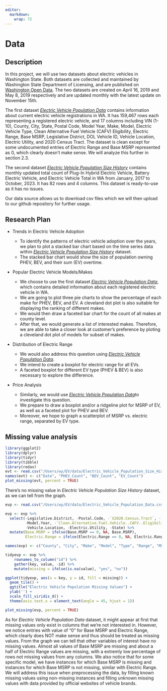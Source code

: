 ```yaml
---
editor: 
  markdown: 
    wrap: 72
---
```


# Data

## Description

In this project, we will use two datasets about electric vehicles in
Washington State. Both datasets are collected and maintained by
Washington State Department of Licensing, and are published on
[Washington Open Data](https://data.wa.gov/). The two datasets are
created on April 16, 2019 and May 8, 2019 respectively and are updated
monthly with the latest update on November 15th.

The first dataset [*Electric Vehicle Population
Data*](https://data.wa.gov/Transportation/Electric-Vehicle-Population-Data/f6w7-q2d2)
contains information about current electric vehicle registrations in WA.
It has 159,467 rows each representing a registered electric vehicle, and
17 columns including VIN (1-10), County, City, State, Postal Code, Model
Year, Make, Model, Electric Vehicle Type, Clean Alternative Fuel Vehicle
(CAFV) Eligibility, Electric Range, Base MSRP, Legislative District, DOL
Vehicle ID, Vehicle Location, Electric Utility, and 2020 Census Tract.
The dataset is clean except for some undocumented entries of Electric
Range and Base MSRP represented as 0, which clearly doesn't make sense.
We will analyze this further in section 2.3.

The second dataset [*Electric Vehicle Population Size
History*](https://data.wa.gov/Transportation/Electric-Vehicle-Population-Size-History/d886-d5q2)
contains monthly updated total count of Plug-In Hybrid Electric Vehicle,
Battery Electric Vehicle, and Electric Vehicle Total in WA from January,
2017 to October, 2023. It has 82 rows and 4 columns. This dataset is
ready-to-use as it has no issues.

Our data source allows us to download csv files which we will then
upload to our github repository for further usage.

## Research Plan

-   Trends in Electric Vehicle Adoption

    -   To identify the patterns of electric vehicle adoption over the
        years, we plan to plot a stacked bar chart based on the time
        series data within [*Electric Vehicle Population Size
        History*](https://data.wa.gov/Transportation/Electric-Vehicle-Population-Size-History/d886-d5q2)
        dataset.
    -   The stacked bar chart would show the size of population owning
        PHEV, BEV, and their sum (EV) overtime.

-   Popular Electric Vehicle Models/Makes

    -   We choose to use the first dataset [*Electric Vehicle Population
        Data*](https://data.wa.gov/Transportation/Electric-Vehicle-Population-Data/f6w7-q2d2),
        which contains detailed information about each registered
        electric vehicle in WA.
    -   We are going to plot three pie charts to show the percentage of
        each make for PHEV, BEV, and EV. A cleveland dot plot is also
        suitable for displaying the ranking of different makes.
    -   We would then draw a faceted bar chart for the count of all
        makes at county level.
    -   After that, we would generate a list of interested makes.
        Therefore, we are able to take a closer look at customer's
        preference by ploting a cleveland dot plot of models for subset
        of makes.

-   Distribution of Electric Range

    -   We would also address this question using [*Electric Vehicle
        Population
        Data*](https://data.wa.gov/Transportation/Electric-Vehicle-Population-Data/f6w7-q2d2).
    -   We intend to create a boxplot for electric range for all EVs. 
    -   A faceted boxplot for different EV type (PHEV & BEV) is also
        necessary to explore the difference.

-   Price Analysis

    -   Similarly, we would use [*Electric Vehicle Population
        Data*](https://data.wa.gov/Transportation/Electric-Vehicle-Population-Data/f6w7-q2d2)to
        investigate this question.
    -   We prepare to draw a boxplot and/or a ridgeline plot for MSRP of
        EV, as well as a faceted plot for PHEV and BEV. 
    -   Moreover, we hope to graph a scatterplot of MSRP vs. electric
        range, separated by EV type. 

## Missing value analysis
```r
library(ggplot2)
library(dplyr)
library(tidyr)
library(tibble)
library(redav)
evt <- read.csv("/Users/wy/EV/data/Electric_Vehicle_Population_Size_History.csv")
names(evt) <- c("Date", "PHEV_Count", "BEV_Count", "EV_Count")
plot_missing(evt, percent = TRUE)
```
There's no missing value in *Electric Vehicle Population Size History* dataset, as we can tell from the graph.

```r
evp <- read.csv("/Users/wy/EV/data/Electric_Vehicle_Population_Data.csv")

evp <- evp %>%
  select(-Legislative.District, -Postal.Code, -`X2020.Census.Tract`, -`VIN..1.10.`,
         -Model.Year, -`Clean.Alternative.Fuel.Vehicle..CAFV..Eligibility`, -DOL.Vehicle.ID, 
         -Vehicle.Location, -Electric.Utility, -State) %>%
  mutate(Base.MSRP = ifelse(Base.MSRP == 0, NA, Base.MSRP), 
         Electric.Range = ifelse(Electric.Range == 0, NA, Electric.Range))

names(evp) <- c("County", "City", "Make", "Model", "Type", "Range", "MSRP")

tidyevp <- evp %>% 
    rownames_to_column("id") %>% 
    gather(key, value, -id) %>% 
    mutate(missing = ifelse(is.na(value), "yes", "no"))

ggplot(tidyevp, aes(x = key, y = id, fill = missing)) +
  geom_tile() + 
  ggtitle("Electric Vehicle Population Missing Values") +
  ylab('') + 
  scale_fill_viridis_d() +
  theme(axis.text.x = element_text(angle = 45, hjust = 1))
```
```r
plot_missing(evp, percent = TRUE)
```
As for *Electric Vehicle Population Data* dataset, it might appear at first that missing values 
only exist in columns that we're not interested in. However, we notice entries with value of "0" for 
Base MSRP and Electric Range, which clearly does NOT make sense and thus should be treated as missing 
values. From the graph we can tell that other variables of interest have no missing values. Almost all values 
of Base MSRP are missing and about a half of Electric Range values are missing, with a extremly low percentage 
of rows not missing values from any columns. We also notice that for some specific model, we have instances for which Base MSRP is missing and instances for which Base MSRP is not missing, similar with Electric Range. We will address 
this issue when preprocessing the data, by filling known missing values using non-missing instances and filling unknown missing values with data provided by official websites of vehicle brands.
